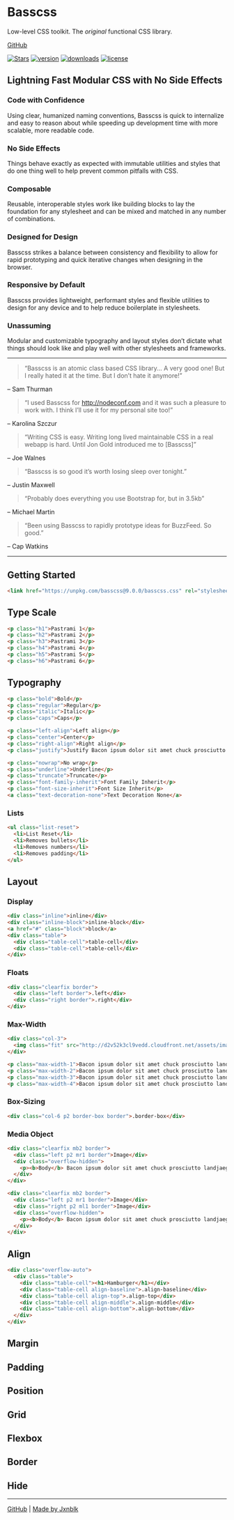 

<Head>
  <title>Basscss</title>
  <link rel='stylesheet' href='https://unpkg.com/basscss@9.0.0-0/basscss.css' />
</Head>

<Logo />

# Basscss

Low-level CSS toolkit. The *original* functional CSS library.

[GitHub][]

[![Stars][]][github]
[![version][]][npm]
[![downloads][]][npm]
[![license][]][github]

[stars]: https://flat.badgen.net/github/stars/basscss/basscss
[github]: https://github.com/basscss/basscss
[npm]: https://npmjs.com/package/basscss
[downloads]: https://flat.badgen.net/npm/dw/basscss
[version]: https://flat.badgen.net/npm/v/basscss
[license]: https://flat.badgen.net/github/license/basscss/basscss

## Lightning Fast Modular CSS with No Side Effects

### Code with Confidence

Using clear, humanized naming conventions, Basscss is quick to internalize and easy to reason about while speeding up development time with more scalable, more readable code.

### No Side Effects

Things behave exactly as expected with immutable utilities and styles that do one thing well to help prevent common pitfalls with CSS.

### Composable

Reusable, interoperable styles work like building blocks to lay the foundation for any stylesheet and can be mixed and matched in any number of combinations.

### Designed for Design

Basscss strikes a balance between consistency and flexibility to allow for rapid prototyping and quick iterative changes when designing in the browser.

### Responsive by Default

Basscss provides lightweight, performant styles and flexible utilities to design for any device and to help reduce boilerplate in stylesheets.

### Unassuming

Modular and customizable typography and layout styles don’t dictate what things should look like and play well with other stylesheets and frameworks.

---

> “Basscss is an atomic class based CSS library... A very good one! But I really hated it at the time. But I don’t hate it anymore!”

– Sam Thurman

> “I used Basscss for http://nodeconf.com and it was such a pleasure to work with. I think I’ll use it for my personal site too!”

– Karolina Szczur

> “Writing CSS is easy. Writing long lived maintainable CSS in a real webapp is hard. Until Jon Gold introduced me to [Basscss]”

– Joe Walnes

> “Basscss is so good it’s worth losing sleep over tonight.”

– Justin Maxwell

> “Probably does everything you use Bootstrap for, but in 3.5kb”

– Michael Martin

> “Been using Basscss to rapidly prototype ideas for BuzzFeed. So good.”

– Cap Watkins

---

## Getting Started

```html
<link href="https://unpkg.com/basscss@9.0.0/basscss.css" rel="stylesheet">
```

## Type Scale

```html
<p class="h1">Pastrami 1</p>
<p class="h2">Pastrami 2</p>
<p class="h3">Pastrami 3</p>
<p class="h4">Pastrami 4</p>
<p class="h5">Pastrami 5</p>
<p class="h6">Pastrami 6</p>
```

## Typography

```html
<p class="bold">Bold</p>
<p class="regular">Regular</p>
<p class="italic">Italic</p>
<p class="caps">Caps</p>
```
```html
<p class="left-align">Left align</p>
<p class="center">Center</p>
<p class="right-align">Right align</p>
<p class="justify">Justify Bacon ipsum dolor sit amet chuck prosciutto landjaeger ham hock filet mignon shoulder hamburger pig venison.</p>
```
```html
<p class="nowrap">No wrap</p>
<p class="underline">Underline</p>
<p class="truncate">Truncate</p>
<p class="font-family-inherit">Font Family Inherit</p>
<p class="font-size-inherit">Font Size Inherit</p>
<a class="text-decoration-none">Text Decoration None</a>
```

### Lists

```html
<ul class="list-reset">
  <li>List Reset</li>
  <li>Removes bullets</li>
  <li>Removes numbers</li>
  <li>Removes padding</li>
</ul>
```

## Layout

### Display

```html
<div class="inline">inline</div>
<div class="inline-block">inline-block</div>
<a href="#" class="block">block</a>
<div class="table">
  <div class="table-cell">table-cell</div>
  <div class="table-cell">table-cell</div>
</div>
```

### Floats

```html
<div class="clearfix border">
  <div class="left border">.left</div>
  <div class="right border">.right</div>
</div>
```

### Max-Width

```html
<div class="col-3">
  <img class="fit" src="http://d2v52k3cl9vedd.cloudfront.net/assets/images/placeholder.svg" />
</div>
```

```html
<p class="max-width-1">Bacon ipsum dolor sit amet chuck prosciutto landjaeger ham hock filet mignon shoulder hamburger pig venison.</p>
<p class="max-width-2">Bacon ipsum dolor sit amet chuck prosciutto landjaeger ham hock filet mignon shoulder hamburger pig venison.</p>
<p class="max-width-3">Bacon ipsum dolor sit amet chuck prosciutto landjaeger ham hock filet mignon shoulder hamburger pig venison.</p>
<p class="max-width-4">Bacon ipsum dolor sit amet chuck prosciutto landjaeger ham hock filet mignon shoulder hamburger pig venison.</p>
```

### Box-Sizing

```html
<div class="col-6 p2 border-box border">.border-box</div>
```

### Media Object

```html
<div class="clearfix mb2 border">
  <div class="left p2 mr1 border">Image</div>
  <div class="overflow-hidden">
    <p><b>Body</b> Bacon ipsum dolor sit amet chuck prosciutto landjaeger ham hock filet mignon shoulder hamburger pig venison.</p>
  </div>
</div>
```

```html
<div class="clearfix mb2 border">
  <div class="left p2 mr1 border">Image</div>
  <div class="right p2 ml1 border">Image</div>
  <div class="overflow-hidden">
    <p><b>Body</b> Bacon ipsum dolor sit amet chuck prosciutto landjaeger ham hock filet mignon shoulder hamburger pig venison.</p>
  </div>
</div>
```

## Align

```html
<div class="overflow-auto">
  <div class="table">
    <div class="table-cell"><h1>Hamburger</h1></div>
    <div class="table-cell align-baseline">.align-baseline</div>
    <div class="table-cell align-top">.align-top</div>
    <div class="table-cell align-middle">.align-middle</div>
    <div class="table-cell align-bottom">.align-bottom</div>
  </div>
</div>
```

## Margin

## Padding

## Position

## Grid

## Flexbox

## Border

## Hide

---

[GitHub][]
|
[Made by Jxnblk](https://jxnblk.com)

